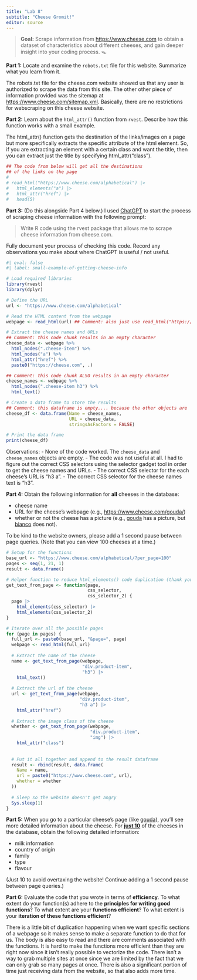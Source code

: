 ```yaml
---
title: "Lab 8"
subtitle: "Cheese Gromit!"
editor: source
---
```


> **Goal:** Scrape information from <https://www.cheese.com> to obtain a dataset of characteristics about different cheeses, and gain deeper insight into your coding process. 🪤

**Part 1:** Locate and examine the `robots.txt` file for this website. Summarize what you learn from it.

The robots.txt file for the cheese.com website showed us that any user is authorized to scrape the data from this site. The other other piece of information provided was the sitemap at <https://www.cheese.com/sitemap.xml>. Basically, there are no restrictions for webscraping on this cheese website.

**Part 2:** Learn about the `html_attr()` function from `rvest`. Describe how this function works with a small example.

The html_attr() function gets the destination of the links/images on a page but more specifically extracts the specific attribute of the html element. So, if you are extracting an element with a certain class and want the title, then you can extract just the title by specifying html_attr("class").

```r
## The code from below will get all the destinations
## of the links on the page
#
# read_html("https://www.cheese.com/alphabetical") |>
#   html_elements("a") |>
#   html_attr("href") |>
#   head(5)
```

**Part 3:** (Do this alongside Part 4 below.) I used [ChatGPT](https://chat.openai.com/chat) to start the process of scraping cheese information with the following prompt:

> Write R code using the rvest package that allows me to scrape cheese information from cheese.com.

Fully document your process of checking this code. Record any observations you make about where ChatGPT is useful / not useful.

```r
#| eval: false
#| label: small-example-of-getting-cheese-info

# Load required libraries
library(rvest)
library(dplyr)

# Define the URL
url <- "https://www.cheese.com/alphabetical"

# Read the HTML content from the webpage
webpage <- read_html(url) ## Comment: also just use read_html("https://www.cheese.com/alphabetical/")

# Extract the cheese names and URLs
## Comment: this code chunk results in an empty character 
cheese_data <- webpage %>%
  html_nodes(".cheese-item") %>%
  html_nodes("a") %>%
  html_attr("href") %>%
  paste0("https://cheese.com", .)

## Comment: this code chunk ALSO results in an empty character 
cheese_names <- webpage %>%
  html_nodes(".cheese-item h3") %>%
  html_text()

# Create a data frame to store the results
## Comment: this dataframe is empty.... because the other objects are
cheese_df <- data.frame(Name = cheese_names,
                        URL = cheese_data,
                        stringsAsFactors = FALSE)

# Print the data frame
print(cheese_df)
```

Observations: - None of the code worked. The `cheese_data` and `cheese_names` objects are empty. - The code was not useful at all. I had to figure out the correct CSS selectors using the selector gadget tool in order to get the cheese names and URLs. - The correct CSS selector for the each cheese's URL is "h3 a". - The correct CSS selector for the cheese names text is "h3".

**Part 4:** Obtain the following information for **all** cheeses in the database:

-   cheese name
-   URL for the cheese's webpage (e.g., <https://www.cheese.com/gouda/>)
-   whether or not the cheese has a picture (e.g., [gouda](https://www.cheese.com/gouda/) has a picture, but [bianco](https://www.cheese.com/bianco/) does not).

To be kind to the website owners, please add a 1 second pause between page queries. (Note that you can view 100 cheeses at a time.)

```r
# Setup for the functions
base_url <- "https://www.cheese.com/alphabetical/?per_page=100"
pages <- seq(1, 21, 1)
result <- data.frame()

# Helper function to reduce html_elements() code duplication (thank you Dr. Theobold)
get_text_from_page <- function(page, 
                               css_selector,
                               css_selector_2) {
  page |> 
    html_elements(css_selector) |> 
    html_elements(css_selector_2)
}

# Iterate over all the possible pages
for (page in pages) {
  full_url <- paste0(base_url, "&page=", page)
  webpage <- read_html(full_url)
  
  # Extract the name of the cheese
  name <- get_text_from_page(webpage,
                             "div.product-item",
                             "h3") |> 
    html_text()
  
  # Extract the url of the cheese
  url <- get_text_from_page(webpage,
                            "div.product-item",
                            "h3 a") |> 
    html_attr("href")
  
  # Extract the image class of the cheese
  whether <- get_text_from_page(webpage,
                                "div.product-item",
                                "img") |> 
    html_attr("class")
  
  
  # Put it all together and append to the result dataframe
  result <- rbind(result, data.frame(
    Name = name,
    url = paste0("https://www.cheese.com", url),
    whether = whether
  ))
  
  # Sleep so the website doesn't get angry
  Sys.sleep(1)
}
```

**Part 5:** When you go to a particular cheese's page (like [gouda](https://www.cheese.com/gouda/)), you'll see more detailed information about the cheese. For [**just 10**]{.underline} of the cheeses in the database, obtain the following detailed information:

-   milk information
-   country of origin
-   family
-   type
-   flavour

(Just 10 to avoid overtaxing the website! Continue adding a 1 second pause between page queries.)

**Part 6:** Evaluate the code that you wrote in terms of **efficiency**. To what extent do your function(s) adhere to the **principles for writing good functions**? To what extent are your **functions efficient**? To what extent is your **iteration of these functions efficient**?

There is a little bit of duplication happening when we want specific sections of a webpage so it makes sense to make a separate function to do that for us. The body is also easy to read and there are comments associated with the functions. It is hard to make the functions more efficient than they are right now since it isn't really possible to vectorize the code. There isn't a way to grab multiple sites at once since we are limited by the fact that we can only grab so many pages at once. There is also a significant portion of time just receiving data from the website, so that also adds more time.
